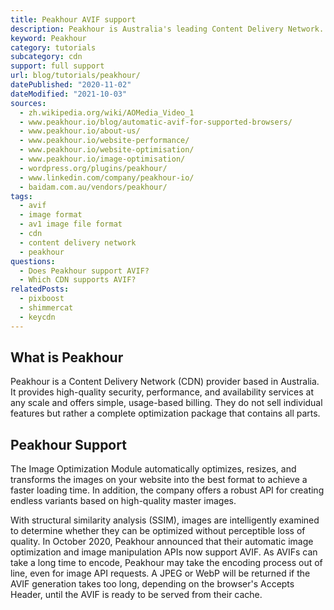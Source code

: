```yaml
---
title: Peakhour AVIF support
description: Peakhour is Australia's leading Content Delivery Network. Find out how you can use AVIF images in Peakhour.
keyword: Peakhour
category: tutorials
subcategory: cdn
support: full support
url: blog/tutorials/peakhour/
datePublished: "2020-11-02"
dateModified: "2021-10-03"
sources:
  - zh.wikipedia.org/wiki/AOMedia_Video_1
  - www.peakhour.io/blog/automatic-avif-for-supported-browsers/
  - www.peakhour.io/about-us/
  - www.peakhour.io/website-performance/
  - www.peakhour.io/website-optimisation/
  - www.peakhour.io/image-optimisation/
  - wordpress.org/plugins/peakhour/
  - www.linkedin.com/company/peakhour-io/
  - baidam.com.au/vendors/peakhour/
tags:
  - avif
  - image format
  - av1 image file format
  - cdn
  - content delivery network
  - peakhour
questions:
  - Does Peakhour support AVIF?
  - Which CDN supports AVIF?
relatedPosts:
  - pixboost
  - shimmercat
  - keycdn
---
```


## What is Peakhour

Peakhour is a Content Delivery Network (CDN) provider based in Australia. It provides high-quality security, performance, and availability services at any scale and offers simple, usage-based billing. They do not sell individual features but rather a complete optimization package that contains all parts.

## Peakhour Support

The Image Optimization Module automatically optimizes, resizes, and transforms the images on your website into the best format to achieve a faster loading time. In addition, the company offers a robust API for creating endless variants based on high-quality master images.

With structural similarity analysis (SSIM), images are intelligently examined to determine whether they can be optimized without perceptible loss of quality. In October 2020, Peakhour announced that their automatic image optimization and image manipulation APIs now support AVIF. As AVIFs can take a long time to encode, Peakhour may take the encoding process out of line, even for image API requests. A JPEG or WebP will be returned if the AVIF generation takes too long, depending on the browser's Accepts Header, until the AVIF is ready to be served from their cache.
